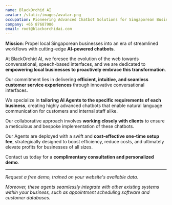 ```yaml
---
name: BlackOrchid AI
avatar: /static/images/avatar.png
occupation: Pioneering Advanced Chatbot Solutions for Singaporean Businesses
company: +65 87687986
email: root@blackorchidai.com
---
```


**Mission**: Propel local Singaporean businesses into an era of streamlined workflows with cutting-edge **AI-powered chatbots**.

At BlackOrchid AI, we foresee the evolution of the web towards conversational, speech-based interfaces, and we are dedicated to **empowering local businesses to proactively embrace this transformation**.

Our commitment lies in delivering **efficient, intuitive, and seamless customer service experiences** through innovative conversational interfaces.

We specialize in **tailoring AI Agents to the specific requirements of each business**, creating highly advanced chatbots that enable natural language communication for customers and internal staff alike.

Our collaborative approach involves **working closely with clients** to ensure a meticulous and bespoke implementation of these chatbots.

Our Agents are deployed with a swift and **cost-effective one-time setup fee**, strategically designed to boost efficiency, reduce costs, and ultimately elevate profits for businesses of all sizes.

Contact us today for a **complimentary consultation and personalized demo**.

---

*Request a free demo, trained on your website's available data.*

*Moreover, these agents seamlessly integrate with other existing systems within your business, such as appointment scheduling software and customer databases.*
